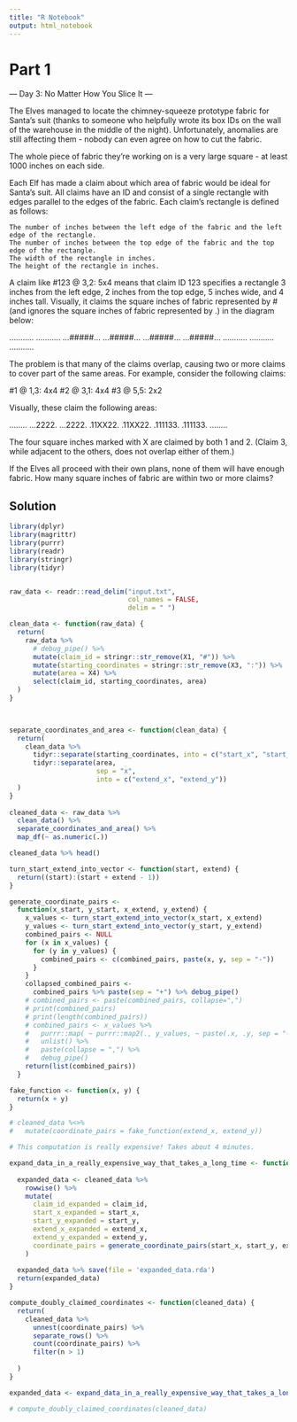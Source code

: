 ```yaml
---
title: "R Notebook"
output: html_notebook
---
```


# Part 1

--- Day 3: No Matter How You Slice It ---

The Elves managed to locate the chimney-squeeze prototype fabric for Santa's suit (thanks to someone who helpfully wrote its box IDs on the wall of the warehouse in the middle of the night). Unfortunately, anomalies are still affecting them - nobody can even agree on how to cut the fabric.

The whole piece of fabric they're working on is a very large square - at least 1000 inches on each side.

Each Elf has made a claim about which area of fabric would be ideal for Santa's suit. All claims have an ID and consist of a single rectangle with edges parallel to the edges of the fabric. Each claim's rectangle is defined as follows:

    The number of inches between the left edge of the fabric and the left edge of the rectangle.
    The number of inches between the top edge of the fabric and the top edge of the rectangle.
    The width of the rectangle in inches.
    The height of the rectangle in inches.

A claim like #123 @ 3,2: 5x4 means that claim ID 123 specifies a rectangle 3 inches from the left edge, 2 inches from the top edge, 5 inches wide, and 4 inches tall. Visually, it claims the square inches of fabric represented by # (and ignores the square inches of fabric represented by .) in the diagram below:

...........
...........
...#####...
...#####...
...#####...
...#####...
...........
...........
...........

The problem is that many of the claims overlap, causing two or more claims to cover part of the same areas. For example, consider the following claims:

#1 @ 1,3: 4x4
#2 @ 3,1: 4x4
#3 @ 5,5: 2x2

Visually, these claim the following areas:

........
...2222.
...2222.
.11XX22.
.11XX22.
.111133.
.111133.
........

The four square inches marked with X are claimed by both 1 and 2. (Claim 3, while adjacent to the others, does not overlap either of them.)

If the Elves all proceed with their own plans, none of them will have enough fabric. How many square inches of fabric are within two or more claims?

## Solution

```r
library(dplyr)
library(magrittr)
library(purrr)
library(readr)
library(stringr)
library(tidyr)


raw_data <- readr::read_delim("input.txt",
                              col_names = FALSE,
                              delim = " ")

clean_data <- function(raw_data) {
  return(
    raw_data %>%
      # debug_pipe() %>%
      mutate(claim_id = stringr::str_remove(X1, "#")) %>% 
      mutate(starting_coordinates = stringr::str_remove(X3, ":")) %>% 
      mutate(area = X4) %>% 
      select(claim_id, starting_coordinates, area)
  )
}


  
separate_coordinates_and_area <- function(clean_data) {
  return(
    clean_data %>% 
      tidyr::separate(starting_coordinates, into = c("start_x", "start_y")) %>% 
      tidyr::separate(area, 
                      sep = "x",
                      into = c("extend_x", "extend_y"))
  )
}
  
cleaned_data <- raw_data %>%
  clean_data() %>%
  separate_coordinates_and_area() %>% 
  map_df(~ as.numeric(.))

cleaned_data %>% head()
```

```r
turn_start_extend_into_vector <- function(start, extend) {
  return((start):(start + extend - 1))
}

generate_coordinate_pairs <-
  function(x_start, y_start, x_extend, y_extend) {
    x_values <- turn_start_extend_into_vector(x_start, x_extend)
    y_values <- turn_start_extend_into_vector(y_start, y_extend)
    combined_pairs <- NULL
    for (x in x_values) {
      for (y in y_values) {
        combined_pairs <- c(combined_pairs, paste(x, y, sep = "-"))
      }
    }
    collapsed_combined_pairs <-
      combined_pairs %>% paste(sep = "+") %>% debug_pipe()
    # combined_pairs <- paste(combined_pairs, collapse=",")
    # print(combined_pairs)
    # print(length(combined_pairs))
    # combined_pairs <- x_values %>%
    #   purrr::map( ~ purrr::map2(., y_values, ~ paste(.x, .y, sep = "-"))) %>%
    #   unlist() %>% 
    #   paste(collapse = ",") %>% 
    #   debug_pipe()
    return(list(combined_pairs))
  }

fake_function <- function(x, y) {
  return(x + y)
}

# cleaned_data %<>% 
#   mutate(coordinate_pairs = fake_function(extend_x, extend_y))

# This computation is really expensive! Takes about 4 minutes.

expand_data_in_a_really_expensive_way_that_takes_a_long_time <- function(cleaned_data) {
  
  expanded_data <- cleaned_data %>%
    rowwise() %>%
    mutate(
      claim_id_expanded = claim_id,
      start_x_expanded = start_x,
      start_y_expanded = start_y,
      extend_x_expanded = extend_x,
      extend_y_expanded = extend_y,
      coordinate_pairs = generate_coordinate_pairs(start_x, start_y, extend_x, extend_y)
    )
  
  expanded_data %>% save(file = 'expanded_data.rda')
  return(expanded_data)
}

compute_doubly_claimed_coordinates <- function(cleaned_data) {
  return(
    cleaned_data %>% 
      unnest(coordinate_pairs) %>% 
      separate_rows() %>% 
      count(coordinate_pairs) %>% 
      filter(n > 1)
      
  )
}

expanded_data <- expand_data_in_a_really_expensive_way_that_takes_a_long_time(cleaned_data)

# compute_doubly_claimed_coordinates(cleaned_data)
```

